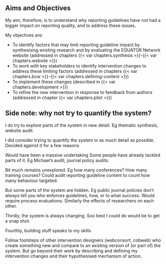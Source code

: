 ## Aims and Objectives

My aim, therefore, is to understand why reporting guidelines have not had a bigger impact on reporting quality, and to address these issues. 

My objectives are:

* To identify factors that may limit reporting guideline impact by synthesising existing research and by evaluating the EQUATOR Network website (addressed in chapters {{< var chapters.synthesis >}}-{{< var chapters.website >}})
* To work with key stakeholders to identify intervention changes to address these limiting factors (addressed in chapters {{< var chapters.bcw >}}-{{< var chapters.defining-content >}})
* To implement these changes (described in {{< var chapters.development >}})
* To refine the new intervention in response to feedback from authors (addressed in chapter {{< var chapters.pilot >}})

## Side note: why not try to quantify the system?

I do try to explore parts of the system in new detail. Eg thematic synthesis, website audit. 

I did consider trying to quantify the system in as much detail as possible. Decided against it for a few reasons

Would have been a massive undertaking
Some people have already tackled parts of it. Eg Michael’s audit, journal policy audits. 

Bit much remains unexplored. Eg how many conferences? How many training courses? Could audit reporting guideline content to count how many behaviour targeted. 

But some parts of the system are hidden. Eg public journal policies don’t always tell you who enforces guidelines, how, or to what success. Would require process evaluations. Similarly the effects of researchers on each other. 

Thirdly, the system is always changing. Soo best I could do would be to get a snap shot. 

Fourthly, building stuff speaks to my skills

Follow footsteps of other intervention designers (webconsort, cobweb) who create something new and compare to an existing version of (or part of) the system. But go beyond their work by describing and defining my intervention changes and their hypothesised mechanism of action. 